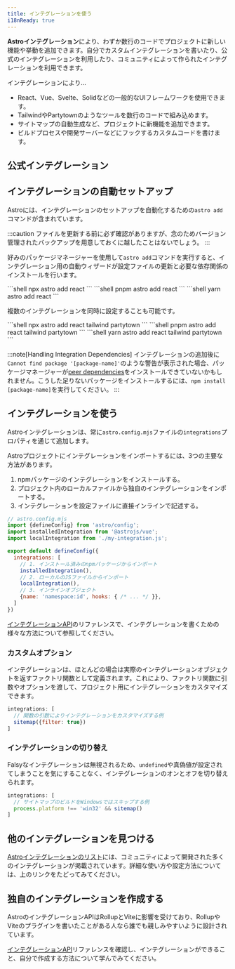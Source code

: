 ```yaml
---
title: インテグレーションを使う
i18nReady: true
---
```




**Astroインテグレーション**により、わずか数行のコードでプロジェクトに新しい機能や挙動を追加できます。自分でカスタムインテグレーションを書いたり、公式のインテグレーションを利用したり、コミュニティによって作られたインテグレーションを利用できます。

インテグレーションにより…

- React、Vue、Svelte、Solidなどの一般的なUIフレームワークを使用できます。
- TailwindやPartytownのようなツールを数行のコードで組み込めます。
- サイトマップの自動生成など、プロジェクトに新機能を追加できます。
- ビルドプロセスや開発サーバーなどにフックするカスタムコードを書けます。

## 公式インテグレーション

<IntegrationsNav />

## インテグレーションの自動セットアップ

Astroには、インテグレーションのセットアップを自動化するための`astro add`コマンドが含まれています。

:::caution
ファイルを更新する前に必ず確認がありますが、念のためバージョン管理されたバックアップを用意しておくに越したことはないでしょう。
:::

好みのパッケージマネージャーを使用して`astro add`コマンドを実行すると、インテグレーション用の自動ウィザードが設定ファイルの更新と必要な依存関係のインストールを行います。

<PackageManagerTabs>
  <Fragment slot="npm">
  ```shell
  npx astro add react
  ```
  </Fragment>
  <Fragment slot="pnpm">
  ```shell
  pnpm astro add react
  ```
  </Fragment>
  <Fragment slot="yarn">
  ```shell
  yarn astro add react
  ```
  </Fragment>
</PackageManagerTabs>

複数のインテグレーションを同時に設定することも可能です。

<PackageManagerTabs>
  <Fragment slot="npm">
  ```shell
  npx astro add react tailwind partytown
  ```
  </Fragment>
  <Fragment slot="pnpm">
  ```shell
  pnpm astro add react tailwind partytown
  ```
  </Fragment>
  <Fragment slot="yarn">
  ```shell
  yarn astro add react tailwind partytown
  ```
  </Fragment>
</PackageManagerTabs>

:::note[Handling Integration Dependencies]
インテグレーションの追加後に`Cannot find package '[package-name]'`のような警告が表示された場合、パッケージマネージャーが[peer dependencies](https://nodejs.org/en/blog/npm/peer-dependencies/)をインストールできていないかもしれません。こうした足りないパッケージをインストールするには、`npm install [package-name]`を実行してください。
:::

## インテグレーションを使う

Astroインテグレーションは、常に`astro.config.mjs`ファイルの`integrations`プロパティを通じて追加します。

Astroプロジェクトにインテグレーションをインポートするには、3つの主要な方法があります。
1. npmパッケージのインテグレーションをインストールする。
2. プロジェクト内のローカルファイルから独自のインテグレーションをインポートする。
3. インテグレーションを設定ファイルに直接インラインで記述する。

```js
// astro.config.mjs
import {defineConfig} from 'astro/config';
import installedIntegration from '@astrojs/vue';
import localIntegration from './my-integration.js';

export default defineConfig({
  integrations: [
    // 1. インストール済みのnpmパッケージからインポート
    installedIntegration(),
    // 2. ローカルのJSファイルからインポート
    localIntegration(),
    // 3. インラインオブジェクト
    {name: 'namespace:id', hooks: { /* ... */ }},
  ]
})
```

[インテグレーションAPI](/ja/reference/integrations-reference/)のリファレンスで、インテグレーションを書くための様々な方法について参照してください。

### カスタムオプション

インテグレーションは、ほとんどの場合は実際のインテグレーションオブジェクトを返すファクトリ関数として定義されます。これにより、ファクトリ関数に引数やオプションを渡して、プロジェクト用にインテグレーションをカスタマイズできます。

```js
integrations: [
  // 関数の引数によりインテグレーションをカスタマイズする例
  sitemap({filter: true})
]
```

### インテグレーションの切り替え

Falsyなインテグレーションは無視されるため、`undefined`や真偽値が設定されてしまうことを気にすることなく、インテグレーションのオンとオフを切り替えられます。

```js
integrations: [
  // サイトマップのビルドをWindowsではスキップする例
  process.platform !== 'win32' && sitemap()
]
```

## 他のインテグレーションを見つける

[Astroインテグレーションのリスト](https://astro.build/integrations/)には、コミュニティによって開発された多くのインテグレーションが掲載されています。詳細な使い方や設定方法については、上のリンクをたどってみてください。

## 独自のインテグレーションを作成する

AstroのインテグレーションAPIはRollupとViteに影響を受けており、RollupやViteのプラグインを書いたことがある人なら誰でも親しみやすいように設計されています。

[インテグレーションAPI](/ja/reference/integrations-reference/)リファレンスを確認し、インテグレーションができること、自分で作成する方法について学んでみてください。
